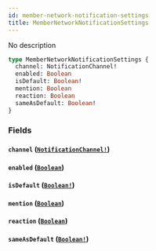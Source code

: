 ```yaml
---
id: member-network-notification-settings
title: MemberNetworkNotificationSettings
---
```


No description

```graphql
type MemberNetworkNotificationSettings {
  channel: NotificationChannel!
  enabled: Boolean
  isDefault: Boolean!
  mention: Boolean
  reaction: Boolean
  sameAsDefault: Boolean!
}
```

### Fields

#### `channel` ([`NotificationChannel!`](/docs/graphql/enums/notification-channel))

#### `enabled` ([`Boolean`](/docs/graphql/scalars/boolean))

#### `isDefault` ([`Boolean!`](/docs/graphql/scalars/boolean))

#### `mention` ([`Boolean`](/docs/graphql/scalars/boolean))

#### `reaction` ([`Boolean`](/docs/graphql/scalars/boolean))

#### `sameAsDefault` ([`Boolean!`](/docs/graphql/scalars/boolean))
